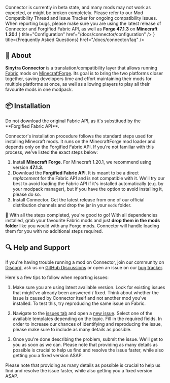
<LogoHeader
  title="Connector"
  curseforge="https://www.curseforge.com/minecraft/mc-mods/sinytra-connector"
  modrinth="https://modrinth.com/mod/connector"
  github="https://github.com/Sinytra/Connector"
  icon={ConnectorLogo}
/>

<Callout type="warning">
  Connector is currently in beta state, and many mods may not work as expected, or might be broken completely.
  Please refer to our Mod Compatibility Thread and Issue Tracker for ongoing compatibility issues.<br/>
  When reporting bugs, please make sure you are using the latest release of Connector and Forgified Fabric API,
  as well as <b>Forge 47.1.3</b> on <b>Minecraft 1.20.1</b>
</Callout>

<Cards>
  <Cards.Card
    icon={<Gear/>}
    title="Configuration"
    href="/docs/connector/configuration"
  />
  <Cards.Card
      icon={<Stars/>}
      title={<span className="text-sm">Frequently Asked Questions</span>}
      href="/docs/connector/faq"
    />
</Cards>

## 📖 About

**Sinytra Connector** is a translation/compatibility layer that allows running [Fabric](https://fabricmc.net/) mods on [MinecraftForge](https://minecraftforge.net/).
Its goal is to bring the two platforms closer together, saving developers time and effort maintaining their mods for multiple platforms at once,
as well as allowing players to play all their favourite mods in one modpack.

## 📦 Installation

<Callout type="info">
  Do not download the original Fabric API, as it's substitued by the **Forgified Fabric API**.
</Callout>

Connector's installation procedure follows the standard steps used for installing Minecraft mods. It runs on the MinecraftForge mod loader
and depends only on the Forgified Fabric API. If you're not familiar with this process, we've listed the exact steps below:

1. Install **Minecraft Forge**. For Minecraft 1.20.1, we recommend using version **47.1.3**.
2. Download the **Forgified Fabric API**. It is meant to be a direct *replacement* for the Fabric API and is not compatible with it.
   We'll try our best to avoid loading the Fabric API if it's installed automatically (e.g. by your modpack manager),
   but if you have the option to avoid installing it, please do so.
3. Install Connector. Get the latest release from one of our official distribution channels and drop the jar in your `mods` folder.

🎉 With all the steps completed, you're good to go! With all dependencies installed, grab your favourite Fabric mods and just
**drop them in the mods folder** like you would with any Forge mods. Connector will handle loading them for you with no additional steps required.

## 🔍 Help and Support

If you're having trouble running a mod on Connector, join our community on [Discord](https://discord.sinytra.org),
ask us on [GitHub Discussions](https://github.com/Sinytra/Connector/discussions) or open an issue on our [bug tracker](https://github.com/Sinytra/Connector/issues).

Here's a few tips to follow when reporting issues:

1. Make sure you are using latest available version. Look for existing issues that might've already been answered / fixed.
Think about whether the issue is caused by Connector itself and not another mod you've installed.
To test this, try reproducing the same issue on Fabric.

2. Navigate to the [issues tab](https://github.com/Sinytra/Connector/issues) and open a [new issue](https://github.com/Sinytra/Connector/issues/new/choose).
Select one of the available templates depending on the topic. Fill in the required fields.
In order to increase our chances of identifying and reproducing the issue, please make sure to include as many details as possible.

3. Once you're done describing the problem, submit the issue. We'll get to you as soon as we can. Please note that providing as many details as
possible is crucial to help us find and resolve the issue faster, while also getting you a fixed version ASAP.

Please note that providing as many details as possible is crucial to help us find and resolve the issue faster,
while also getting you a fixed version ASAP.
